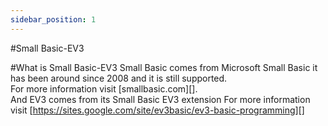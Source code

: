 ```yaml
---
sidebar_position: 1
---
```


#Small Basic-EV3

#What is Small Basic-EV3
Small Basic comes from Microsoft Small Basic it has been around since 2008 and it is still supported.  
For more information visit [smallbasic.com][].  
And EV3 comes from its Small Basic EV3 extension
For more information visit [https://sites.google.com/site/ev3basic/ev3-basic-programming][]